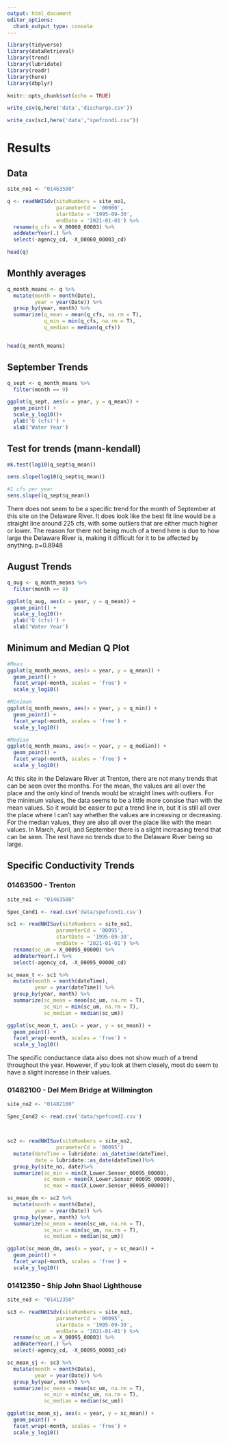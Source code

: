 ```yaml
---
output: html_document
editor_options: 
  chunk_output_type: console
---
```



```r
library(tidyverse)
library(dataRetrieval)
library(trend)
library(lubridate)
library(readr)
library(here)
library(dbplyr)

knitr::opts_chunk$set(echo = TRUE)
```

```r

write_csv(q,here('data','discharge.csv'))

write_csv(sc1,here('data',"spefcond1.csv"))

```


# Results

## Data

```r

site_no1 <- "01463500" 

q <- readNWISdv(siteNumbers = site_no1, 
                parameterCd = '00060', 
                startDate = '1995-09-30', 
                endDate = '2021-01-01') %>% 
  rename(q_cfs = X_00060_00003) %>% 
  addWaterYear(.) %>%
  select(-agency_cd, -X_00060_00003_cd)

head(q)
```

## Monthly averages

```r
q_month_means <- q %>%
  mutate(month = month(Date),
         year = year(Date)) %>%
  group_by(year, month) %>%
  summarize(q_mean = mean(q_cfs, na.rm = T),
            q_min = min(q_cfs, na.rm = T),
            q_median = median(q_cfs))


head(q_month_means)
```

## September Trends 

```r

q_sept <- q_month_means %>%
  filter(month == 9)

ggplot(q_sept, aes(x = year, y = q_mean)) +
  geom_point() +
  scale_y_log10()+
  ylab('Q (cfs)') +
  xlab('Water Year')


```


## Test for trends (mann-kendall)

```r

mk.test(log10(q_sept$q_mean))

sens.slope(log10(q_sept$q_mean))

#1 cfs per year
sens.slope((q_sept$q_mean))

```

There does not seem to be a specific trend for the month of September at this site on the Delaware River. It does look like the best fit line would be a straight line around 225 cfs, with some outliers that are either much higher or lower. The reason for there not being much of a trend here is due to how large the Delaware River is, making it difficult for it to be affected by anything. 
p=0.8948

## August Trends

```r

q_aug <- q_month_means %>%
  filter(month == 8)

ggplot(q_aug, aes(x = year, y = q_mean)) +
  geom_point() +
  scale_y_log10()+
  ylab('Q (cfs)') +
  xlab('Water Year')

```


## Minimum and Median Q Plot

```r
#Mean
ggplot(q_month_means, aes(x = year, y = q_mean)) +
  geom_point() +
  facet_wrap(~month, scales = 'free') +
  scale_y_log10()

```

```r
#Minimum
ggplot(q_month_means, aes(x = year, y = q_min)) +
  geom_point() +
  facet_wrap(~month, scales = 'free') +
  scale_y_log10()

```

```r
#Median
ggplot(q_month_means, aes(x = year, y = q_median)) +
  geom_point() +
  facet_wrap(~month, scales = 'free') +
  scale_y_log10()

```

At this site in the Delaware River at Trenton, there are not many trends that can be seen over the months. For the mean, the values are all over the place and the only kind of trends would be straight lines with outliers. For the minimum values, the data seems to be a little more consise than with the mean values. So it would be easier to put a trend line in, but it is still all over the place where I can't say whether the values are increasing or decreasing. For the median values, they are also all over  the place like with the mean values. In March, April, and September there is a slight increasing trend that can be seen. The rest have no trends due to the Delaware River being so large.  

## Specific Conductivity Trends

### 01463500 - Trenton
```r

site_no1 <- "01463500"

Spec_Cond1 <- read.csv('data/spefcond1.csv')

sc1 <- readNWISuv(siteNumbers = site_no1, 
                parameterCd = '00095', 
                startDate = '1995-09-30', 
                endDate = '2021-01-01') %>% 
  rename(sc_um = X_00095_00000) %>% 
  addWaterYear(.) %>% 
  select(-agency_cd, -X_00095_00000_cd)

sc_mean_t <- sc1 %>%
  mutate(month = month(dateTime),
         year = year(dateTime)) %>%
  group_by(year, month) %>%
  summarize(sc_mean = mean(sc_um, na.rm = T),
            sc_min = min(sc_um, na.rm = T),
            sc_median = median(sc_um))

ggplot(sc_mean_t, aes(x = year, y = sc_mean)) +
  geom_point() +
  facet_wrap(~month, scales = 'free') +
  scale_y_log10()
```

The specific conductance data also does not show much of a trend throughout the year.
However, if you look at them closely, most do seem to have a slight increase in their
values. 

### 01482100 - Del Mem Bridge at Willmington
```r
site_no2 <- "01482100" 

Spec_Cond2 <- read.csv('data/spefcond2.csv')



sc2 <- readNWISuv(siteNumbers = site_no2, 
                parameterCd = '00095') 
  mutate(dateTime = lubridate::as_datetime(dateTime),
         date = lubridate::as_date(dateTime))%>%
  group_by(site_no, date)%>%
  summarize(sc_min = min(X_Lower.Sensor_00095_00000),
            sc_mean = mean(X_Lower.Sensor_00095_00000),
            sc_max = max(X_Lower.Sensor_00095_00000))

sc_mean_dm <- sc2 %>%
  mutate(month = month(Date),
         year = year(Date)) %>%
  group_by(year, month) %>%
  summarize(sc_mean = mean(sc_um, na.rm = T),
            sc_min = min(sc_um, na.rm = T),
            sc_median = median(sc_um))

ggplot(sc_mean_dm, aes(x = year, y = sc_mean)) +
  geom_point() +
  facet_wrap(~month, scales = 'free') +
  scale_y_log10()
```


### 01412350 - Ship John Shaol Lighthouse
```r
site_no3 <- "01412350" 

sc3 <- readNWISdv(siteNumbers = site_no3, 
                parameterCd = '00095', 
                startDate = '1995-09-30', 
                endDate = '2021-01-01') %>% 
  rename(sc_um = X_00095_00003) %>% 
  addWaterYear(.) %>%
  select(-agency_cd, -X_00095_00003_cd)

sc_mean_sj <- sc3 %>%
  mutate(month = month(Date),
         year = year(Date)) %>%
  group_by(year, month) %>%
  summarize(sc_mean = mean(sc_um, na.rm = T),
            sc_min = min(sc_um, na.rm = T),
            sc_median = median(sc_um))

ggplot(sc_mean_sj, aes(x = year, y = sc_mean)) +
  geom_point() +
  facet_wrap(~month, scales = 'free') +
  scale_y_log10()
```


